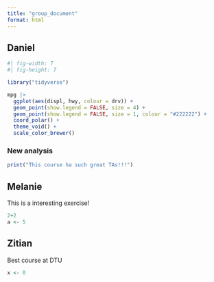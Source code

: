 ```yaml
---
title: "group_document"
format: html
---
```


## Daniel

```r
#| fig-width: 7
#| fig-height: 7

library("tidyverse")

mpg |>
  ggplot(aes(displ, hwy, colour = drv)) + 
  geom_point(show.legend = FALSE, size = 4) + 
  geom_point(show.legend = FALSE, size = 1, colour = "#222222") + 
  coord_polar() + 
  theme_void() + 
  scale_color_brewer()
```

### New analysis

```r
print("This course ha such great TAs!!!")
```

## Melanie

This is a interesting exercise!

```r
2+2 
a <- 5
```

## Zitian

Best course at DTU

```r
x <- 0
```
